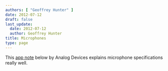 ```yaml
---
authors: [ "Geoffrey Hunter" ]
date: 2012-07-12
draft: false
last_update:
  date: 2012-07-12
  author: Geoffrey Hunter
title: Microphones
type: page
---
```


<WarningIsNotes />

This [app note](./_assets/AN-1112-Analog-Devices-App-Note-Microphone-Specifications-Explained.pdf) below by Analog Devices explains microphone specifications really well.
